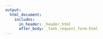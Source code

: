 ```yaml
---
output:
  html_document:
    includes:
      in_header: _header.html
      after_body: _tank_request_form.html
---
```

<!-- Ben Fasoli -->
